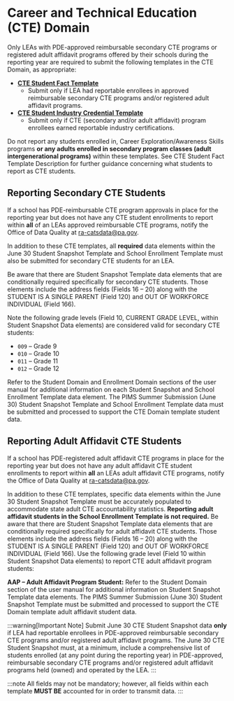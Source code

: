 # Career and Technical Education (CTE) Domain

Only LEAs with PDE-approved reimbursable secondary CTE programs or registered adult affidavit programs offered by their schools during the reporting year are required to submit the following templates in the CTE Domain, as appropriate:

-   **[CTE Student Fact Template](cte-student-fact.mdx)** 
    - Submit only if LEA had reportable enrollees in approved reimbursable secondary CTE programs and/or registered adult affidavit programs.
-   **[CTE Student Industry Credential Template](cte-student-industry-credential.mdx)** 
    - Submit only if CTE (secondary and/or adult affidavit) program enrollees earned reportable industry certifications.

Do not report any students enrolled in, Career Exploration/Awareness Skills programs **or any adults enrolled in secondary program classes (adult intergenerational programs)** within these templates. See CTE Student Fact Template Description for further guidance concerning what students to report as CTE students.

## Reporting Secondary CTE Students

If a school has PDE-reimbursable CTE program approvals in place for the reporting year but does not have any CTE student enrollments to report within **all** of an LEAs approved reimbursable CTE programs, notify the Office of Data Quality at [ra-catsdata@pa.gov](mailto:ra-catsdata@pa.gov).

In addition to these CTE templates, all **required** data elements within the June 30 Student Snapshot Template and School Enrollment Template must also be submitted for secondary CTE students for an LEA. 

Be aware that there are Student Snapshot Template data elements that are conditionally required specifically for secondary CTE students. Those elements include the address fields (Fields 16 – 20) along with the STUDENT IS A SINGLE PARENT (Field 120) and OUT OF WORKFORCE INDIVIDUAL (Field 166).

Note the following grade levels (Field 10, CURRENT GRADE LEVEL, within Student Snapshot Data elements) are considered valid for secondary CTE students:

- `009` – Grade 9
- `010` – Grade 10 
- `011` – Grade 11
- `012` – Grade 12

Refer to the Student Domain and Enrollment Domain sections of the user manual for additional information on each Student Snapshot and School Enrollment Template data element. The PIMS Summer Submission (June 30) Student Snapshot Template and School Enrollment Template data must be submitted and processed to support the CTE Domain template student data.

## Reporting Adult Affidavit CTE Students

If a school has PDE-registered adult affidavit CTE programs in place for the reporting year but does not have any adult affidavit CTE student enrollments to report within **all** an LEAs adult affidavit CTE programs, notify the Office of Data Quality at [ra-catsdata@pa.gov](mailto:ra-catsdata@pa.gov).

In addition to these CTE templates, specific data elements within the June 30 Student Snapshot Template must be accurately populated to accommodate state adult CTE accountability statistics. **Reporting adult affidavit students in the School Enrollment Template is not required.** Be aware that there are Student Snapshot Template data elements that are conditionally required specifically for adult affidavit CTE students. Those elements include the address fields (Fields 16 – 20) along with the STUDENT IS A SINGLE PARENT (Field 120) and OUT OF WORKFORCE INDIVIDUAL (Field 166). Use the following grade level (Field 10 within Student Snapshot Data elements) to report CTE adult affidavit program students:

**AAP – Adult Affidavit Program Student:** Refer to the Student Domain section of the user manual for additional information on Student Snapshot Template data elements. The PIMS Summer Submission (June 30) Student Snapshot Template must be submitted and processed to support the CTE Domain template adult affidavit student data.

:::warning[Important Note]
Submit June 30 CTE Student Snapshot data **only** if LEA had reportable enrollees in PDE-approved reimbursable secondary CTE programs and/or registered adult affidavit programs. The June 30 CTE Student Snapshot must, at a minimum, include a comprehensive list of students enrolled (at any point during the reporting year) in PDE-approved, reimbursable secondary CTE programs and/or registered adult affidavit programs held (owned) and operated by the LEA.
:::

:::note
All fields may not be mandatory; however, all fields within each template **MUST BE** accounted for in order to transmit data.
:::